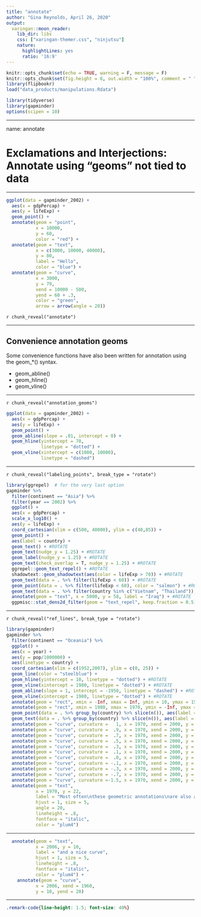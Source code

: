 ```yaml
---
title: "annotate"
author: "Gina Reynolds, April 26, 2020"
output:
  xaringan::moon_reader:
    lib_dir: libs
    css: ["xaringan-themer.css", "ninjutsu"]
    nature:
      highlightLines: yes
      ratio: '16:9'
---
```


```r
knitr::opts_chunk$set(echo = TRUE, warning = F, message = F)
knitr::opts_chunk$set(fig.height = 6, out.width = "100%", comment = " ", cache = T, dpi = 300)
library(flipbookr)
load("data_products/manipulations.Rdata")

```


```r
library(tidyverse)
library(gapminder)
options(scipen = 10)
```



---

name: annotate

# Exclamations and Interjections: Annotate using "geoms" not tied to data

---


```r
ggplot(data = gapminder_2002) +
  aes(x = gdpPercap) +
  aes(y = lifeExp) +
  geom_point() +
  annotate(geom = "point", 
           x = 10000,
           y = 60, 
           color = "red") +
  annotate(geom = "text",
           x = c(3000, 10000, 40000),
           y = 80, 
           label = "Hello",
           color = "blue") +
  annotate(geom = "curve",
           x = 3000,
           y = 79, 
           xend = 10000 - 500,
           yend = 60 + .3,
           color = "green",
           arrow = arrow(angle = 20))
```

`r chunk_reveal("annotate")`

---

## Convenience annotation geoms

Some convenience functions have also been written for annotation using the geom_*() syntax. 

- geom_abline()
- geom_hline()
- geom_vline()

---


`r chunk_reveal("annotation_geoms")`


```r
ggplot(data = gapminder_2002) +
  aes(x = gdpPercap) +
  aes(y = lifeExp) +
  geom_point() +
  geom_abline(slope = .01, intercept = 0) +
  geom_hline(yintercept = 70, 
             linetype = "dotted") +
  geom_vline(xintercept = c(1000, 10000),
             linetype = "dashed")
```





---

`r chunk_reveal("labeling_points", break_type = "rotate")`

```r
library(ggrepel)  # for the very last option 
gapminder %>% 
  filter(continent == "Asia") %>% 
  filter(year == 2002) %>% 
  ggplot() +
  aes(x = gdpPercap) +
  scale_x_log10() +
  aes(y = lifeExp) +
  coord_cartesian(xlim = c(500, 40000), ylim = c(40,85)) +
  geom_point() +
  aes(label = country) +
  geom_text() + #ROTATE
  geom_text(nudge_y = 1.25) + #ROTATE
  geom_label(nudge_y = 1.25) + #ROTATE
  geom_text(check_overlap = T, nudge_y = 1.25) + #ROTATE
  ggrepel::geom_text_repel() + #ROTATE
  shadowtext::geom_shadowtext(aes(color = lifeExp > 70)) + #ROTATE
  geom_text(data = . %>% filter(lifeExp < 60)) + #ROTATE
  geom_point(data = . %>% filter(lifeExp < 60), color = "salmon") + #ROTATE
  geom_text(data = . %>% filter(country %in% c("Vietnam", "Thailand")), color = "seagreen") + #ROTATE
  annotate(geom = "text", x = 5000, y = 58, label = "Iraq") + #ROTATE
  ggpmisc::stat_dens2d_filter(geom = "text_repel", keep.fraction = 0.5) #ROTATE 
```




---

`r chunk_reveal("ref_lines", break_type = "rotate")`

```r
library(gapminder)
gapminder %>% 
  filter(continent == "Oceania") %>% 
  ggplot() +
  aes(x = year) +
  aes(y = pop/1000000) +
  aes(linetype = country) +
  coord_cartesian(xlim = c(1952,2007), ylim = c(0, 25)) +
  geom_line(color = "steelblue") +
  geom_hline(yintercept = 10, linetype = "dotted") + #ROTATE
  geom_vline(xintercept = 1980, linetype = "dotted") + #ROTATE
  geom_abline(slope = 1, intercept = -1950, linetype = "dashed") + #ROTATE
  geom_vline(xintercept = 1980, linetype = "dotted") + #ROTATE
  annotate(geom = "rect", xmin = -Inf, xmax = Inf, ymin = 10, ymax = 15, alpha = .2) + #ROTATE
  annotate(geom = "rect", xmin = 1980, xmax = 1970, ymin = -Inf, ymax = Inf, alpha = .2) + #ROTATE
  geom_point(data = . %>% group_by(country) %>% slice(n()), aes(label = country)) + #ROTATE
  geom_text(data = . %>% group_by(country) %>% slice(n()), aes(label = country), nudge_x = -3, nudge_y = 1) + #ROTATE
  annotate(geom = "curve", curvature =   1, x = 1970, xend = 2000, y = 23, yend = 20) + #ROTATE
  annotate(geom = "curve", curvature =  .9, x = 1970, xend = 2000, y = 23, yend = 20) + #ROTATE
  annotate(geom = "curve", curvature =  .7, x = 1970, xend = 2000, y = 23, yend = 20) + #ROTATE
  annotate(geom = "curve", curvature =  .5, x = 1970, xend = 2000, y = 23, yend = 20) + #ROTATE
  annotate(geom = "curve", curvature =  .3, x = 1970, xend = 2000, y = 23, yend = 20) + #ROTATE
  annotate(geom = "curve", curvature =  .1, x = 1970, xend = 2000, y = 23, yend = 20) + #ROTATE
  annotate(geom = "curve", curvature =  .0, x = 1970, xend = 2000, y = 23, yend = 20) + #ROTATE
  annotate(geom = "curve", curvature = -.1, x = 1970, xend = 2000, y = 23, yend = 20) + #ROTATE
  annotate(geom = "curve", curvature = -.3, x = 1970, xend = 2000, y = 23, yend = 20) + #ROTATE
  annotate(geom = "curve", curvature = -.7, x = 1970, xend = 2000, y = 23, yend = 20) + #ROTATE
  annotate(geom = "curve", curvature =-1.5, x = 1970, xend = 2000, y = 23, yend = 20) + #ROTATE
  annotate(geom = "text",
           x = 1970, y = 22,
           label = "Most often\nthese geometric annotations\nare also accompanied\n by text annotation",
           hjust = 1, size = 5,
           angle = 20,
           lineheight = .8,
           fontface = "italic",
           color = "plum4")
```

---

```r
  annotate(geom = "text",
           x = 2006, y = 10,
           label = "and a nice curve",
           hjust = 1, size = 5,
           lineheight = .8,
           fontface = "italic",
           color = "plum4") +
    annotate(geom = "curve",
           x = 2006, xend = 1960,
           y = 10, yend = 20)
```



---


```css
.remark-code{line-height: 1.5; font-size: 40%}
```


